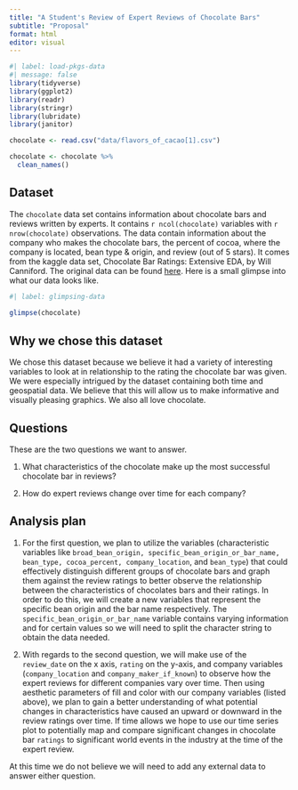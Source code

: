 ```yaml
---
title: "A Student's Review of Expert Reviews of Chocolate Bars"
subtitle: "Proposal"
format: html
editor: visual
---
```


```r
#| label: load-pkgs-data
#| message: false
library(tidyverse)
library(ggplot2)
library(readr)
library(stringr)
library(lubridate)
library(janitor)

chocolate <- read.csv("data/flavors_of_cacao[1].csv")

chocolate <- chocolate %>% 
  clean_names()
```

## Dataset

The `chocolate` data set contains information about chocolate bars and reviews written by experts. It contains `r ncol(chocolate)` variables with `r nrow(chocolate)` observations. The data contain information about the company who makes the chocolate bars, the percent of cocoa, where the company is located, bean type & origin, and review (out of 5 stars). It comes from the kaggle data set, Chocolate Bar Ratings: Extensive EDA, by Will Canniford. The original data can be found [here](https://www.kaggle.com/code/willcanniford/chocolate-bar-ratings-extensive-eda/data). Here is a small glimpse into what our data looks like.

```r
#| label: glimpsing-data
 
glimpse(chocolate)

```

## Why we chose this dataset

We chose this dataset because we believe it had a variety of interesting variables to look at in relationship to the rating the chocolate bar was given. We were especially intrigued by the dataset containing both time and geospatial data. We believe that this will allow us to make informative and visually pleasing graphics. We also all love chocolate.

## Questions

These are the two questions we want to answer.

1. What characteristics of the chocolate make up the most successful chocolate bar in reviews?

2. How do expert reviews change over time for each company?

## Analysis plan

1. For the first question, we plan to utilize the variables (characteristic variables like `broad_bean_origin, specific_bean_origin_or_bar_name, bean_type, cocoa_percent, company_location`, and `bean_type`) that could effectively distinguish different groups of chocolate bars and graph them against the review ratings to better observe the relationship between the characteristics of chocolates bars and their ratings. In order to do this, we will create a new variables that represent the specific bean origin and the bar name respectively. 
The `specific_bean_origin_or_bar_name` variable contains varying information and for certain values so we will need to split the character string to obtain the data needed. 

2. With regards to the second question, we will make use of the `review_date` on the x axis, `rating` on the y-axis, and company variables (`company_location` and `company_maker_if_known`) to observe how the expert reviews for different companies vary over time. Then using aesthetic parameters of fill and color with our company variables (listed above), we plan to gain a better understanding of what potential changes in characteristics have caused an upward or downward in the review ratings over time. 
If time allows we hope to use our time series plot to potentially map and compare significant changes in chocolate bar `ratings` to significant world events in the industry at the time of the expert review. 

At this time we do not believe we will need to add any external data to answer either question.
